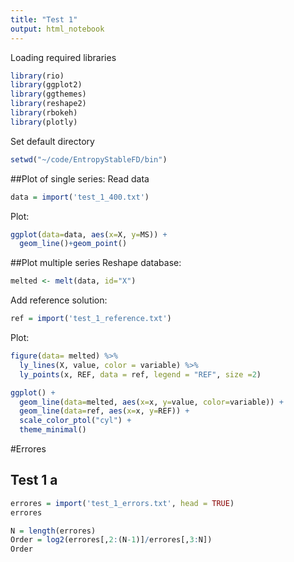 ```yaml
---
title: "Test 1"
output: html_notebook
---
```


Loading required libraries

```r
library(rio)
library(ggplot2)
library(ggthemes)
library(reshape2)
library(rbokeh)
library(plotly)
```

Set default directory
```r
setwd("~/code/EntropyStableFD/bin")
```

##Plot of single series:
Read data
```r
data = import('test_1_400.txt')
```
Plot:
```r
ggplot(data=data, aes(x=X, y=MS)) +
  geom_line()+geom_point()
```

##Plot multiple series
Reshape database:
```r
melted <- melt(data, id="X")
```
Add reference solution:
```r
ref = import('test_1_reference.txt')
```
Plot:
```r
figure(data= melted) %>%
  ly_lines(X, value, color = variable) %>%
  ly_points(x, REF, data = ref, legend = "REF", size =2)
```

```r
ggplot() +
  geom_line(data=melted, aes(x=x, y=value, color=variable)) +
  geom_line(data=ref, aes(x=x, y=REF)) +
  scale_color_ptol("cyl") +
  theme_minimal()
```

#Errores

## Test 1 a

```r
errores = import('test_1_errors.txt', head = TRUE)
errores
```
```r
N = length(errores)
Order = log2(errores[,2:(N-1)]/errores[,3:N])
Order
```